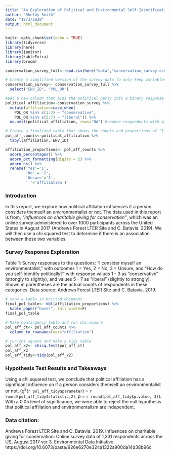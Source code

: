 ```yaml
---
title: "An Exploration of Political and Environmental Self-Identification"
author: "Shelby Smith"
date: "12/3/2020"
output: html_document
---
```


```r
knitr::opts_chunk$set(echo = TRUE)
library(tidyverse)
library(here)
library(janitor)
library(kableExtra)
library(broom)

conservation_survey_full<-read.csv(here("data","conservation_survey.csv"))
```

```r
# Create a simplified version of the survey data to only keep variables you need for this task, 'ENV_ID' and 'POL_OR'.
conservation_survey<- conservation_survey_full %>% 
  select("ENV_ID", "POL_OR")

#add a new column that bins the political party into a binary response of either “conservative” (if POL_OR is 1 - 3) or “liberal” (if POL_OR 5 - 7)
political_affiliation<-conservation_survey %>% 
  mutate(affiliation=case_when(
    POL_OR %in% c(1:3) ~ "conservative",
    POL_OR %in% c(5:7) ~ "liberal")) %>% 
  na.omit(political_affiliation, rows="NA") #remove respondents with 4,8,9 political affiliations
```

```r
# Create a finalized table that shows the counts and proportions of “liberal” and “conservative” survey respondents who responded “Yes”, “No” and “Unsure” to the statement “I consider myself an environmentalist.”
pol_aff_counts<-political_affiliation %>% 
  tabyl(affiliation, ENV_ID) 

affiliation_proportions<- pol_aff_counts %>% 
  adorn_percentages() %>% 
  adorn_pct_formatting(digits = 2) %>% 
  adorn_ns() %>% 
  rename('Yes'='1',
         'No' = '2',
         'Unsure'='3',
         ' '='affiliation')
```

### Introduction

In this report, we explore how political affiliation influences if a person considers themself an environmentalist or not. The data used in this report is from, *"Influences on charitable giving for conservation"*, which was an online survey administered to over 1000 participants across the United States in August 2017 (Andrews Forest LTER Site and C. Batavia. 2019). We will then use a chi.squared test to determine if there is an association between these two variables. 

### Survey Response Exploration 

Table 1: Survey responses to the questions:  "I consider myself an environmentalist," with outcomes 1 = Yes, 2 = No, 3 = Unsure, and "How do you self-identify politically?" with response values 1 - 3 as “conservative” (strongly to slightly), and values 5 - 7 as “liberal” (slightly to strongly). Shown in parentheses are the actual counts of respondents in these categories. Data source: Andrews Forest LTER Site and C. Batavia. 2019. 

```r
# show a table in knitted document
final_pol_table<- kbl(affiliation_proportions) %>% 
  kable_paper("hover", full_width=F)
final_pol_table
```

```r

# Make contingency table and run chi-square
pol_aff_ct<- pol_aff_counts %>% 
  column_to_rownames(var="affiliation")
```

```r
# run chi square and make a tidy table
pol_aff_x2<- chisq.test(pol_aff_ct) 
pol_aff_x2
pol_aff_tidy<-tidy(pol_aff_x2)
```

### Hypothesis Test Results and Takeaways

Using a chi.squared test, we conclude that political affiliation has a significant influence on if a person considers themself an environmentalist or not. ($\chi$^2^(`r pol_aff_tidy$parameter`) = `r round(pol_aff_tidy$statistic,2)`, *p* = `r round(pol_aff_tidy$p.value, 3)`). With a 0.05 level of significance, we were able to reject the null hypothesis that political affiliation and environmentalism are independent. 

### Data citation: 
Andrews Forest LTER Site and C. Batavia. 2019. Influences on charitable giving for conservation: Online survey data of 1,331 respondents across the US, August 2017 ver 3. Environmental Data Initiative. https://doi.org/10.6073/pasta/926e6270e324a1322a900da14d38b96c
